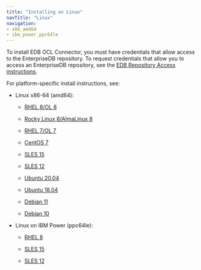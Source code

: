 ```yaml
---
title: "Installing on Linux"
navTitle: "Linux"
navigation:
- x86_amd64
- ibm_power_ppc64le
---
```


To install EDB OCL Connector, you must have credentials that allow access to the EnterpriseDB repository. To request credentials that allow you to access an EnterpriseDB repository, see the [EDB Repository Access instructions](https://www.enterprisedb.com/repository-access-request).

For platform-specific install instructions, see:

- Linux x86-64 (amd64):
  - [RHEL 8/OL 8](x86_amd64/ocl_connector14_rhel8_x86)

  - [Rocky Linux 8/AlmaLinux 8](x86_amd64/ocl_connector14_other_linux8_x86)

  - [RHEL 7/OL 7](x86_amd64/ocl_connector14_rhel7_x86)
  - [CentOS 7](x86_amd64/ocl_connector14_centos7_x86)
  - [SLES 15](x86_amd64/ocl_connector14_sles15_x86)
  - [SLES 12](x86_amd64/ocl_connector14_sles12_x86)
  - [Ubuntu 20.04](x86_amd64/ocl_connector14_ubuntu20_x86)
  - [Ubuntu 18.04](x86_amd64/ocl_connector14_ubuntu18_x86)
  - [Debian 11](x86_amd64/ocl_connector14_deb11_x86)
  - [Debian 10](x86_amd64/ocl_connector14_deb10_x86)

- Linux on IBM Power (ppc64le):
  - [RHEL 8](ibm_power_ppc64le/ocl_connector14_rhel8_ppcle)

  - [SLES 15](ibm_power_ppc64le/ocl_connector14_sles15_ppcle)
  - [SLES 12](ibm_power_ppc64le/ocl_connector14_sles12_ppcle)
